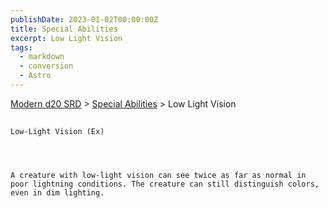 ```yaml
---
publishDate: 2023-01-02T00:00:00Z
title: Special Abilities
excerpt: Low Light Vision
tags:
  - markdown
  - conversion
  - Astro
---
```


[Modern d20 SRD](/#modernD20) > [Special Abilities](modern-d20-srd-special-abilities-index) > Low Light Vision

##

    Low-Light Vision (Ex)




    A creature with low-light vision can see twice as far as normal in poor lightning conditions. The creature can still distinguish colors, even in dim lighting.
